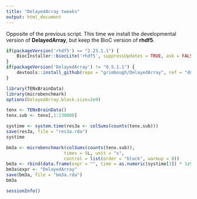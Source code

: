 ```yaml
---
title: "DelayedArray tweaks"
output: html_document
---
```


Opposite of the previous script.  This time we install the developmental version of **DelayedArray**, but keep the BioC version of **rhdf5**.
 
```r

if(packageVersion('rhdf5') == "2.23.1.1") {
    BiocInstaller::biocLite('rhdf5', suppressUpdates = TRUE, ask = FALSE)
}
if(packageVersion('DelayedArray') != "0.5.1.1") {
    devtools::install_github(repo = "grimbough/DelayedArray", ref = "d61695b",  quiet = TRUE, force = TRUE)
}
```

```r
library(TENxBrainData)
library(microbenchmark)
options(DelayedArray.block.size=2e9)
```

```r
tenx <- TENxBrainData()
tenx.sub <- tenx[,1:130000]
```

```r
systime <- system.time(res3a <- colSums(counts(tenx.sub)))
save(res3a, file = "res3a.rda")
systime
```

```r
bm3a <- microbenchmark(colSums(counts(tenx.sub)), 
                      times = 5L, unit = "s",
                      control = list(order = "block", warmup = 0))
bm3a <- rbind(data.frame(expr = "", time = as.numeric(systime[3]) * 1e9), bm3a)
bm3a$expr <- "DelayedArray"
save(bm3a, file = "bm3a.rda")
bm3a
```

```r
sessionInfo()
```